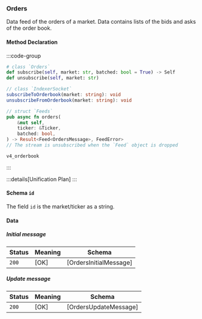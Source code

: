 ### Orders

Data feed of the orders of a market. Data contains lists of the bids and asks of the order book.

#### Method Declaration

:::code-group

```python [Python]
# class `Orders`
def subscribe(self, market: str, batched: bool = True) -> Self
def unsubscribe(self, market: str)
```

```typescript [TypeScript]
// class `IndexerSocket`
subscribeToOrderbook(market: string): void
unsubscribeFromOrderbook(market: string): void
```

```rust [Rust]
// struct `Feeds`
pub async fn orders(
    &mut self,
    ticker: &Ticker,
    batched: bool,
) -> Result<Feed<OrdersMessage>, FeedError>
// The stream is unsubscribed when the `Feed` object is dropped
```

```url [Channel]
v4_orderbook
```

:::

:::details[Unification Plan]
:::

#### Schema `id`

The field `id` is the market/ticker as a string.

#### Data

##### Initial message

| Status | Meaning     | Schema                          |
| ------ | ----------- | ------------------------------- |
| `200`  | [OK]        | [OrdersInitialMessage]          |

##### Update message

| Status | Meaning     | Schema                          |
| ------ | ----------- | ------------------------------- |
| `200`  | [OK]        | [OrdersUpdateMessage]           |
